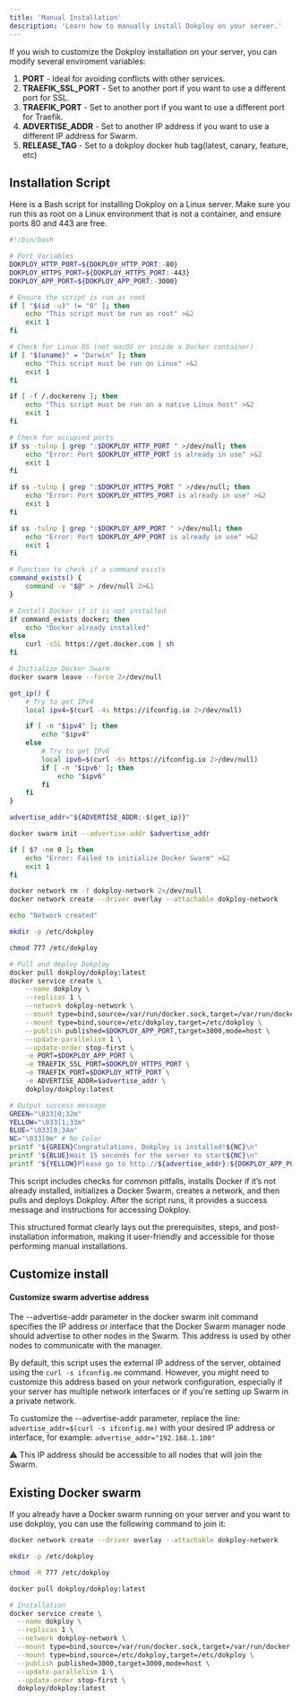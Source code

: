 ```yaml
---
title: 'Manual Installation'
description: 'Learn how to manually install Dokploy on your server.'
---
```


If you wish to customize the Dokploy installation on your server, you can modify several enviroment variables:

1. **PORT** - Ideal for avoiding conflicts with other services.
2. **TRAEFIK_SSL_PORT** - Set to another port if you want to use a different port for SSL.
3. **TRAEFIK_PORT** - Set to another port if you want to use a different port for Traefik.
4. **ADVERTISE_ADDR** - Set to another IP address if you want to use a different IP address for Swarm.
5. **RELEASE_TAG** - Set to a dokploy docker hub tag(latest, canary, feature, etc)

## Installation Script

Here is a Bash script for installing Dokploy on a Linux server. Make sure you run this as root on a Linux environment that is not a container, and ensure ports 80 and 443 are free.

```bash
#!/bin/bash

# Port Variables
DOKPLOY_HTTP_PORT=${DOKPLOY_HTTP_PORT:-80}
DOKPLOY_HTTPS_PORT=${DOKPLOY_HTTPS_PORT:-443}
DOKPLOY_APP_PORT=${DOKPLOY_APP_PORT:-3000}

# Ensure the script is run as root
if [ "$(id -u)" != "0" ]; then
    echo "This script must be run as root" >&2
    exit 1
fi

# Check for Linux OS (not macOS or inside a Docker container)
if [ "$(uname)" = "Darwin" ]; then
    echo "This script must be run on Linux" >&2
    exit 1
fi

if [ -f /.dockerenv ]; then
    echo "This script must be run on a native Linux host" >&2
    exit 1
fi

# Check for occupied ports
if ss -tulnp | grep ":$DOKPLOY_HTTP_PORT " >/dev/null; then
    echo "Error: Port $DOKPLOY_HTTP_PORT is already in use" >&2
    exit 1
fi

if ss -tulnp | grep ":$DOKPLOY_HTTPS_PORT " >/dev/null; then
    echo "Error: Port $DOKPLOY_HTTPS_PORT is already in use" >&2
    exit 1
fi

if ss -tulnp | grep ":$DOKPLOY_APP_PORT " >/dev/null; then
    echo "Error: Port $DOKPLOY_APP_PORT is already in use" >&2
    exit 1
fi

# Function to check if a command exists
command_exists() {
    command -v "$@" > /dev/null 2>&1
}

# Install Docker if it is not installed
if command_exists docker; then
    echo "Docker already installed"
else
    curl -sSL https://get.docker.com | sh
fi

# Initialize Docker Swarm
docker swarm leave --force 2>/dev/null

get_ip() {
    # Try to get IPv4
    local ipv4=$(curl -4s https://ifconfig.io 2>/dev/null)

    if [ -n "$ipv4" ]; then
        echo "$ipv4"
    else
        # Try to get IPv6
        local ipv6=$(curl -6s https://ifconfig.io 2>/dev/null)
        if [ -n "$ipv6" ]; then
            echo "$ipv6"
        fi
    fi
}

advertise_addr="${ADVERTISE_ADDR:-$(get_ip)}"

docker swarm init --advertise-addr $advertise_addr

if [ $? -ne 0 ]; then
    echo "Error: Failed to initialize Docker Swarm" >&2
    exit 1
fi

docker network rm -f dokploy-network 2>/dev/null
docker network create --driver overlay --attachable dokploy-network

echo "Network created"

mkdir -p /etc/dokploy

chmod 777 /etc/dokploy

# Pull and deploy Dokploy
docker pull dokploy/dokploy:latest
docker service create \
    --name dokploy \
    --replicas 1 \
    --network dokploy-network \
    --mount type=bind,source=/var/run/docker.sock,target=/var/run/docker.sock \
    --mount type=bind,source=/etc/dokploy,target=/etc/dokploy \
    --publish published=$DOKPLOY_APP_PORT,target=3000,mode=host \
    --update-parallelism 1 \
    --update-order stop-first \
    -e PORT=$DOKPLOY_APP_PORT \
    -e TRAEFIK_SSL_PORT=$DOKPLOY_HTTPS_PORT \
    -e TRAEFIK_PORT=$DOKPLOY_HTTP_PORT \
    -e ADVERTISE_ADDR=$advertise_addr \
    dokploy/dokploy:latest

# Output success message
GREEN="\033[0;32m"
YELLOW="\033[1;33m"
BLUE="\033[0;34m"
NC="\033[0m" # No Color
printf "${GREEN}Congratulations, Dokploy is installed!${NC}\n"
printf "${BLUE}Wait 15 seconds for the server to start${NC}\n"
printf "${YELLOW}Please go to http://${advertise_addr}:${DOKPLOY_APP_PORT}${NC}\n\n"

```


This script includes checks for common pitfalls, installs Docker if it’s not already installed, initializes a Docker Swarm, creates a network, and then pulls and deploys Dokploy. After the script runs, it provides a success message and instructions for accessing Dokploy.

This structured format clearly lays out the prerequisites, steps, and post-installation information, making it user-friendly and accessible for those performing manual installations.

## Customize install 
#### Customize swarm advertise address

The --advertise-addr parameter in the docker swarm init command specifies the IP address or interface that the Docker Swarm manager node should advertise to other nodes in the Swarm. This address is used by other nodes to communicate with the manager.

By default, this script uses the external IP address of the server, obtained using the `curl -s ifconfig.me` command. However, you might need to customize this address based on your network configuration, especially if your server has multiple network interfaces or if you're setting up Swarm in a private network.

To customize the --advertise-addr parameter, replace the line: `advertise_addr=$(curl -s ifconfig.me)` with your desired IP address or interface, for example:
`advertise_addr="192.168.1.100"`

:warning: This IP address should be accessible to all nodes that will join the Swarm.


## Existing Docker swarm

If you already have a Docker swarm running on your server and you want to use dokploy, you can use the following command to join it:


```bash
docker network create --driver overlay --attachable dokploy-network

mkdir -p /etc/dokploy

chmod -R 777 /etc/dokploy

docker pull dokploy/dokploy:latest

# Installation
docker service create \
  --name dokploy \
  --replicas 1 \
  --network dokploy-network \
  --mount type=bind,source=/var/run/docker.sock,target=/var/run/docker.sock \
  --mount type=bind,source=/etc/dokploy,target=/etc/dokploy \
  --publish published=3000,target=3000,mode=host \
  --update-parallelism 1 \
  --update-order stop-first \
  dokploy/dokploy:latest
```
